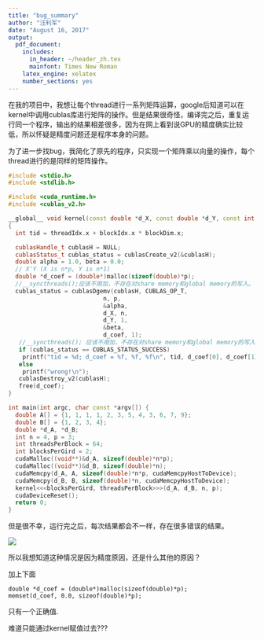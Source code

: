 ```yaml
---
title: "bug_summary"
author: "汪利军"
date: "August 16, 2017"
output:
  pdf_document:
    includes:
      in_header: ~/header_zh.tex
      mainfont: Times New Roman
    latex_engine: xelatex
    number_sections: yes
---
```


在我的项目中，我想让每个thread进行一系列矩阵运算，google后知道可以在kernel中调用cublas库进行矩阵的操作。但是结果很奇怪，编译完之后，重复运行同一个程序，输出的结果相差很多，因为在网上看到说GPU的精度确实比较低，所以怀疑是精度问题还是程序本身的问题。

为了进一步找bug，我简化了原先的程序，只实现一个矩阵乘以向量的操作，每个thread进行的是同样的矩阵操作。
```c++
#include <stdio.h>
#include <stdlib.h>

#include <cuda_runtime.h>
#include <cublas_v2.h>

__global__ void kernel(const double *d_X, const double *d_Y, const int n, const int p)
{
  int tid = threadIdx.x + blockIdx.x * blockDim.x;

  cublasHandle_t cublasH = NULL;
  cublasStatus_t cublas_status = cublasCreate_v2(&cublasH);
  double alpha = 1.0, beta = 0.0;
  // X'Y (X is n*p, Y is n*1)
  double *d_coef = (double*)malloc(sizeof(double)*p);
  //__syncthreads();应该不用加，不存在对share memory和global memory的写入。
  cublas_status = cublasDgemv(cublasH, CUBLAS_OP_T,
                           n, p,
                           &alpha,
                           d_X, n,
                           d_Y, 1,
                           &beta,
                           d_coef, 1);
   //__syncthreads(); 应该不用加，不存在对share memory和global memory的写入。
   if (cublas_status == CUBLAS_STATUS_SUCCESS)
    printf("tid = %d; d_coef = %f, %f, %f\n", tid, d_coef[0], d_coef[1], d_coef[2]);
   else
    printf("wrong!\n");
   cublasDestroy_v2(cublasH);
   free(d_coef);
}

int main(int argc, char const *argv[]) {
  double A[] = {1, 1, 1, 1, 2, 3, 5, 4, 3, 6, 7, 9};
  double B[] = {1, 2, 3, 4};
  double *d_A, *d_B;
  int n = 4, p = 3;
  int threadsPerBlock = 64;
  int blocksPerGird = 2;
  cudaMalloc((void**)&d_A, sizeof(double)*n*p);
  cudaMalloc((void**)&d_B, sizeof(double)*n);
  cudaMemcpy(d_A, A, sizeof(double)*n*p, cudaMemcpyHostToDevice);
  cudaMemcpy(d_B, B, sizeof(double)*n, cudaMemcpyHostToDevice);
  kernel<<<blocksPerGird, threadsPerBlock>>>(d_A, d_B, n, p);
  cudaDeviceReset();
  return 0;
}
```

但是很不幸，运行完之后，每次结果都会不一样，存在很多错误的结果。

![](bug_beta2_res.png)

所以我想知道这种情况是因为精度原因，还是什么其他的原因？

加上下面
```
double *d_coef = (double*)malloc(sizeof(double)*p);
memset(d_coef, 0.0, sizeof(double)*p);
```
只有一个正确值.

难道只能通过kernel赋值过去???
